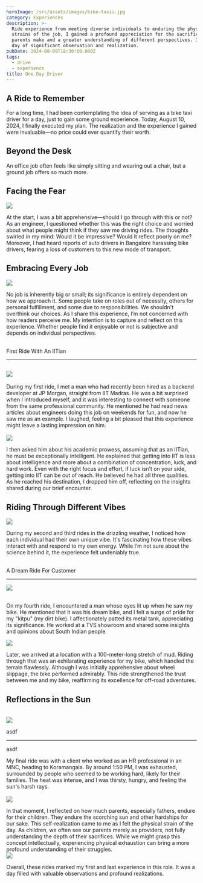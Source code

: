 ```yaml
---
heroImage: /src/assets/images/bike-taxii.jpg
category: Experiences
description: >-
  Ride experience from meeting diverse individuals to enduring the physical
  strains of the job, I gained a profound appreciation for the sacrifices
  parents make and a greater understanding of different perspectives. It was a
  day of significant observation and realization.
pubDate: 2024-08-09T18:30:00.000Z
tags:
  - drive
  - experience
title: One Day Driver
---
```


## A Ride to Remember

For a long time, I had been contemplating the idea of serving as a bike taxi driver for a day, just to gain some ground experience. Today, August 10, 2024, I finally executed my plan. The realization and the experience I gained were invaluable—no price could ever quantify their worth.

## Beyond the Desk

An office job often feels like simply sitting and wearing out a chair, but a ground job offers so much more.

## Facing the Fear

![](/src/assets/images/facing-fear.png)

At the start, I was a bit apprehensive—should I go through with this or not? As an engineer, I questioned whether this was the right choice and worried about what people might think if they saw me driving rides. The thoughts swirled in my mind: Would it be impressive? Would it reflect poorly on me? Moreover, I had heard reports of auto drivers in Bangalore harassing bike drivers, fearing a loss of customers to this new mode of transport.

## Embracing Every Job

![](/src/assets/images/embrace-every-job.png)

No job is inherently big or small; its significance is entirely dependent on how we approach it. Some people take on roles out of necessity, others for personal fulfillment, and some due to responsibilities. We shouldn't overthink our choices. As I share this experience, I’m not concerned with how readers perceive me. My intention is to capture and reflect on this experience. Whether people find it enjoyable or not is subjective and depends on individual perspectives.

\
First Ride With An IITian

---

## ![](/src/assets/images/intelligent-man.png)

During my first ride, I met a man who had recently been hired as a backend developer at JP Morgan, straight from IIT Madras. He was a bit surprised when I introduced myself, and it was interesting to connect with someone from the same professional community. He mentioned he had read news articles about engineers doing this job on weekends for fun, and now he saw me as an example. I laughed, feeling a bit pleased that this experience might leave a lasting impression on him.\
\
![](/src/assets/images/lucky.jpeg)

I then asked him about his academic prowess, assuming that as an IITian, he must be exceptionally intelligent. He explained that getting into IIT is less about intelligence and more about a combination of concentration, luck, and hard work. Even with the right focus and effort, if luck isn’t on your side, getting into IIT can be out of reach. He believed he had all three qualities. As he reached his destination, I dropped him off, reflecting on the insights shared during our brief encounter.

## Riding Through Different Vibes

![](/src/assets/images/vibes.jpg)

During my second and third rides in the drizzling weather, I noticed how each individual had their own unique vibe. It's fascinating how these vibes interact with and respond to my own energy. While I’m not sure about the science behind it, the experience felt undeniably true.

\
A Dream Ride For Customer

---

![](/src/assets/images/xpulse.jpeg)

\
On my fourth ride, I encountered a man whose eyes lit up when he saw my bike. He mentioned that it was his dream bike, and I felt a surge of pride for my "kitpu" (my dirt bike). I affectionately patted its metal tank, appreciating its significance. He worked at a TVS showroom and shared some insights and opinions about South Indian people.

![](/src/assets/images/mud-drive.jpeg)

Later, we arrived at a location with a 100-meter-long stretch of mud. Riding through that was an exhilarating experience for my bike, which handled the terrain flawlessly. Although I was initially apprehensive about wheel slippage, the bike performed admirably. This ride strengthened the trust between me and my bike, reaffirming its excellence for off-road adventures.

## Reflections in the Sun

\
![](/src/assets/images/heating-sun.jpg)

asdf

---

asdf

My final ride was with a client who worked as an HR professional in an MNC, heading to Koramangala. By around 1:50 PM, I was exhausted, surrounded by people who seemed to be working hard, likely for their families. The heat was intense, and I was thirsty, hungry, and feeling the sun's harsh rays.\
\
![](/src/assets/images/father-hardwork.jpeg)

In that moment, I reflected on how much parents, especially fathers, endure for their children. They endure the scorching sun and other hardships for our sake. This self-realization came to me as I felt the physical strain of the day. As children, we often see our parents merely as providers, not fully understanding the depth of their sacrifices. While we might grasp this concept intellectually, experiencing physical exhaustion can bring a more profound understanding of their struggles.
\
![](/src/assets/images/final-conclursion.jpeg)

Overall, these rides marked my first and last experience in this role. It was a day filled with valuable observations and profound realizations.
